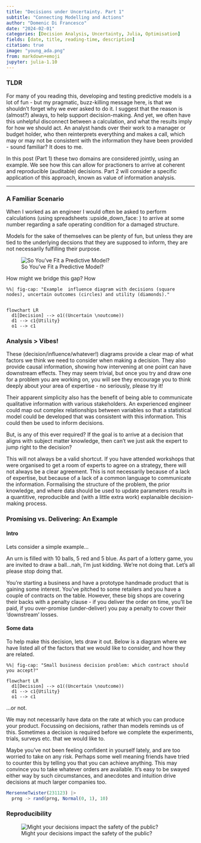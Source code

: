 ```yaml
---
title: "Decisions under Uncertainty. Part 1"
subtitle: "Connecting Modelling and Actions"
author: "Domenic Di Francesco"
date: "2024-02-01"
categories: [Decision Analysis, Uncertainty, Julia, Optimisation]
fields: [date, title, reading-time, description]
citation: true
image: "young_ada.png"
from: markdown+emoji
jupyter: julia-1.10
---
```


### TLDR

For many of you reading this, developing and testing predictive models is a lot of fun - but my pragmatic, buzz-killing message here, is that we shouldn't forget why we ever asked to do it. I suggest that the reason is (almost?) always, to help support decision-making. And yet, we often have this unhelpful disconnect between a calculation, and what the results imply for how we should act. An analyst hands over their work to a manager or budget holder, who then reinterprets everything and makes a call, which may or may not be consistent with the information they have been provided - sound familiar? It does to me.

In this post (Part 1) these two domains are considered jointly, using an example. We see how this can allow for practioners to arrive at coherent and reproducible (auditable) decisions. Part 2 will consider a specific application of this approach, known as value of information analysis.

---

### A Familiar Scenario

When I worked as an engineer I would often be asked to perform calculations (using spreadsheets :upside_down_face: ) to arrive at some number regarding a safe operating condition for a damaged structure.

Models for the sake of themselves can be plenty of fun, but unless they are tied to the underlying decsions that they are supposed to inform, they are not necessarily fulfilling their purpose. 

![So You've Fit a Predictive Model?](https://media.giphy.com/media/v1.Y2lkPTc5MGI3NjExZngxNnN0YzE5eWdmNDJua3JwYmN3dGJza2Y5d3l5eXo3YTFyZTlvbiZlcD12MV9pbnRlcm5hbF9naWZfYnlfaWQmY3Q9Zw/miFGO0mIRDhf2/giphy.gif)

How might we bridge this gap? How 

```mermaid
%%| fig-cap: "Example  influence diagram with decisions (square nodes), uncertain outcomes (circles) and utility (diamonds)."


flowchart LR
  d1[Decision] --> o1((Uncertain \noutcome))
  d1 --> c1{Utility}
  o1 --> c1

```

### Analysis > Vibes!

These (decision/influence/whatever!) diagrams provide a clear map of what factors we think we need to consider when making a decision. They also provide causal information, showing how intervening at one point can have downstream effects. They may seem trivial, but once you try and draw one for a problem you are working on, you will see they encourage you to think deeply about your area of expertise - no seriously, please try it!

Their apparent simplicity also has the benefit of being able to communicate qualitative information with various stakeholders. An experienced engineer could map out complex relationships between variables so that a statistical model could be developed that was consistent with this information. This could then be used to inform decisions.

But, is any of this ever required? If the goal is to arrive at a decision that aligns with subject matter knowledge, then can't we just ask the expert to jump right to the decision? 

This will not always be a valid shortcut. If you have attended workshops that were organised to get a room of experts to agree on a strategy, there will not always be a clear agreement. This is not necessarily because of a lack of expertise, but because of a lack of a common language to communicate the information. Formalising the structure of the problem, the prior knowledge, and where data should be used to update parameters results in a quantitive, reproducible and (with a little extra work) explanaible decision-making process.


### Promising vs. Delivering: An Example

#### Intro

Lets consider a simple example...

An urn is filled with 10 balls, 5 red and 5 blue. As part of a lottery game, you are invited to draw a ball...nah, I'm just kidding. We're not doing that. Let's all please stop doing that.

You're starting a business and have a prototype handmade product that is gaining some interest. You've pitched to some retailers and you have a couple of contracts on the table. However, these big shops are covering their backs with a penalty clause - if you deliver the order on time, you'll be paid, if you over-promise (under-deliver) you pay a penalty to cover their 'downstream' losses.

#### Some data

To help make this decision, lets draw it out. Below is a diagram where we have listed all of the factors that we would like to consider, and how they are related.  

```mermaid
%%| fig-cap: "Small business decision problem: which contract should you accept?"

flowchart LR
  d1[Decision] --> o1((Uncertain \noutcome))
  d1 --> c1{Utility}
  o1 --> c1
```

...or not.

We may not necessarily have data on the rate at which you can produce your product. Focussing on decisions, rather than models reminds us of this. Sometimes a decision is required before we complete the experiments, trials, surveys etc. that we would like to.


Maybe you've not been feeling confident in yourself lately, and are too worried to take on any risk. Perhaps some well meaning friends have tried to counter this by telling you that you can achieve anything. This may convince you to take whatever orders are available. It's easy to be swayed either way by such circumstances, and anecdotes and intuition drive decisions at much larger companies too.



```julia

MersenneTwister(231123) |>
  prng -> rand(prng, Normal(0, 1), 10)

```

### Reproducibility

![Might your decisions impact the safety of the public?](https://media.giphy.com/media/v1.Y2lkPTc5MGI3NjExajFkdTI0dnN6amt1cmZ5Y3UwaHFneG5xb3cybXVwZXcxYjN3bDdvbCZlcD12MV9pbnRlcm5hbF9naWZfYnlfaWQmY3Q9Zw/W1tZZhie5U7RYqjg7Z/giphy.gif)

